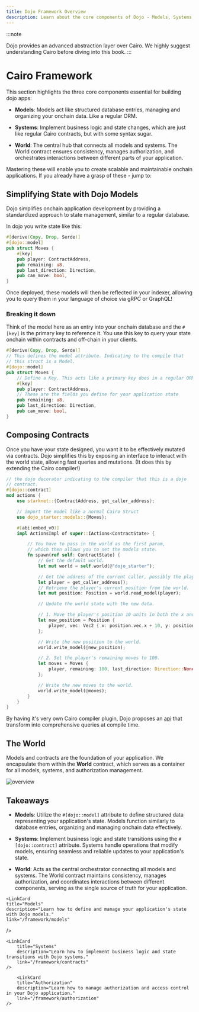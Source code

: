 ```yaml
---
title: Dojo Framework Overview
description: Learn about the core components of Dojo - Models, Systems, and World - and how they work together to build scalable onchain applications.
---
```



:::note

Dojo provides an advanced abstraction layer over Cairo. We highly suggest understanding Cairo before diving into this book.
:::

# Cairo Framework

This section highlights the three core components essential for building dojo apps:

-   **Models**: Models act like structured database entries, managing and organizing your onchain data. Like a regular ORM.

-   **Systems**: Implement business logic and state changes, which are just like regular Cairo contracts, but with some syntax sugar.

-   **World**: The central hub that connects all models and systems. The World contract ensures consistency, manages authorization, and orchestrates interactions between different parts of your application.

Mastering these will enable you to create scalable and maintainable onchain applications. If you already have a grasp of these - jump to:

## Simplifying State with Dojo Models

Dojo simplifies onchain application development by providing a standardized approach to state management, similar to a regular database.

In dojo you write state like this:

```rust
#[derive(Copy, Drop, Serde)]
#[dojo::model]
pub struct Moves {
    #[key]
    pub player: ContractAddress,
    pub remaining: u8,
    pub last_direction: Direction,
    pub can_move: bool,
}
```

Once deployed, these models will then be reflected in your indexer, allowing you to query them in your language of choice via gRPC or GraphQL!

### Breaking it down

Think of the model here as an entry into your onchain database and the `#[key]` is the primary key to reference it. You use this key to query your state onchain within contracts and off-chain in your clients.

```rust
#[derive(Copy, Drop, Serde)]
// This defines the model attribute. Indicating to the compile that
// this struct is a Model.
#[dojo::model]
pub struct Moves {
    // Define a Key. This acts like a primary key does in a regular ORM
    #[key]
    pub player: ContractAddress,
    // These are the fields you define for your application state
    pub remaining: u8,
    pub last_direction: Direction,
    pub can_move: bool,
}
```

## Composing Contracts

Once you have your state designed, you want it to be effectively mutated via contracts. Dojo simplifies this by exposing an interface to interact with the world state, allowing fast queries and mutations. (It does this by extending the Cairo compiler!)

```rust
// the dojo decorator indicating to the compiler that this is a dojo
// contract.
#[dojo::contract]
mod actions {
    use starknet::{ContractAddress, get_caller_address};

    // import the model like a normal Cairo Struct
    use dojo_starter::models::{Moves};

    #[abi(embed_v0)]
    impl ActionsImpl of super::IActions<ContractState> {

        // You have to pass in the world as the first param,
        // which then allows you to set the models state.
        fn spawn(ref self: ContractState) {
            // Get the default world.
            let mut world = self.world(@"dojo_starter");

            // Get the address of the current caller, possibly the player's address.
            let player = get_caller_address();
            // Retrieve the player's current position from the world.
            let mut position: Position = world.read_model(player);

            // Update the world state with the new data.

            // 1. Move the player's position 10 units in both the x and y direction.
            let new_position = Position {
                player, vec: Vec2 { x: position.vec.x + 10, y: position.vec.y + 10 }
            };

            // Write the new position to the world.
            world.write_model(@new_position);

            // 2. Set the player's remaining moves to 100.
            let moves = Moves {
                player, remaining: 100, last_direction: Direction::None(()), can_move: true
            };

            // Write the new moves to the world.
            world.write_model(@moves);
        }
    }
}
```

By having it's very own Cairo compiler plugin, Dojo proposes an [api](/framework/world/api.md) that transform into comprehensive queries at compile time.

## The World

Models and contracts are the foundation of your application. We encapsulate them within the **World** contract, which serves as a container for all models, systems, and authorization management.

![overview](/world-map.png)

## Takeaways

-   **Models**: Utilize the `#[dojo::model]` attribute to define structured data representing your application's state. Models function similarly to database entries, organizing and managing onchain data effectively.

-   **Systems**: Implement business logic and state transitions using the `#[dojo::contract]` attribute. Systems handle operations that modify models, ensuring seamless and reliable updates to your application's state.

-   **World**: Acts as the central orchestrator connecting all models and systems. The World contract maintains consistency, manages authorization, and coordinates interactions between different components, serving as the single source of truth for your application.

<div className="grid grid-cols-2 gap-8">
  <LinkCard
    title="World"
    description="Learn about the World contract and how it orchestrates your application."
    link="/framework/world"
  />

    <LinkCard
    title="Models"
    description="Learn how to define and manage your application's state with Dojo models."
    link="/framework/models"

/>

    <LinkCard
        title="Systems"
        description="Learn how to implement business logic and state transitions with Dojo systems."
        link="/framework/contracts"
    />

        <LinkCard
        title="Authorization"
        description="Learn how to manage authorization and access control in your Dojo application."
        link="/framework/authorization"
    />

</div>
